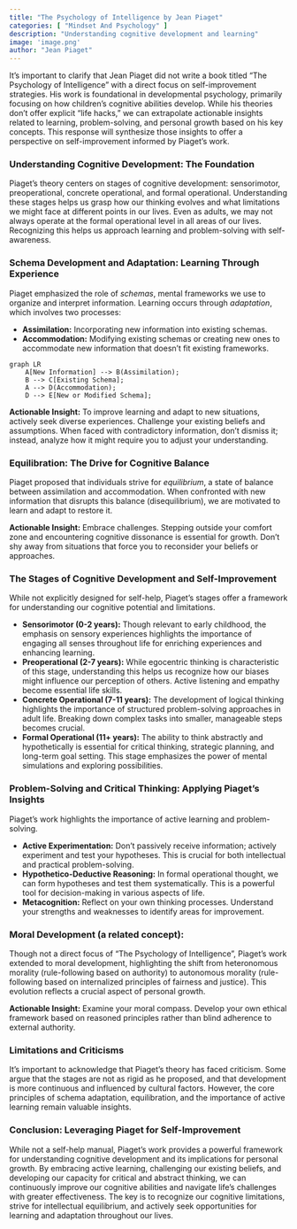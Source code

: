 ```yaml
---
title: "The Psychology of Intelligence by Jean Piaget"
categories: [ "Mindset And Psychology" ]
description: "Understanding cognitive development and learning"
image: 'image.png'
author: "Jean Piaget"
---
```

It's important to clarify that Jean Piaget did not write a book titled "The Psychology of Intelligence" with a direct focus on self-improvement strategies.  His work is foundational in developmental psychology, primarily focusing on how children's cognitive abilities develop. While his theories don't offer explicit "life hacks," we can extrapolate actionable insights related to learning, problem-solving, and personal growth based on his key concepts. This response will synthesize those insights to offer a perspective on self-improvement informed by Piaget's work.


### Understanding Cognitive Development: The Foundation

Piaget's theory centers on stages of cognitive development: sensorimotor, preoperational, concrete operational, and formal operational.  Understanding these stages helps us grasp how our thinking evolves and what limitations we might face at different points in our lives.  Even as adults, we may not always operate at the formal operational level in all areas of our lives.  Recognizing this helps us approach learning and problem-solving with self-awareness.


### Schema Development and Adaptation: Learning Through Experience

Piaget emphasized the role of *schemas*, mental frameworks we use to organize and interpret information.  Learning occurs through *adaptation*, which involves two processes:

*   **Assimilation:** Incorporating new information into existing schemas.
*   **Accommodation:** Modifying existing schemas or creating new ones to accommodate new information that doesn't fit existing frameworks.

```mermaid
graph LR
    A[New Information] --> B(Assimilation);
    B --> C[Existing Schema];
    A --> D(Accommodation);
    D --> E[New or Modified Schema];
```

**Actionable Insight:**  To improve learning and adapt to new situations, actively seek diverse experiences.  Challenge your existing beliefs and assumptions. When faced with contradictory information, don't dismiss it; instead, analyze how it might require you to adjust your understanding.


### Equilibration: The Drive for Cognitive Balance

Piaget proposed that individuals strive for *equilibrium*, a state of balance between assimilation and accommodation.  When confronted with new information that disrupts this balance (disequilibrium), we are motivated to learn and adapt to restore it.

**Actionable Insight:** Embrace challenges. Stepping outside your comfort zone and encountering cognitive dissonance is essential for growth.  Don't shy away from situations that force you to reconsider your beliefs or approaches.


### The Stages of Cognitive Development and Self-Improvement

While not explicitly designed for self-help, Piaget's stages offer a framework for understanding our cognitive potential and limitations.

*   **Sensorimotor (0-2 years):**  Though relevant to early childhood, the emphasis on sensory experiences highlights the importance of engaging all senses throughout life for enriching experiences and enhancing learning.
*   **Preoperational (2-7 years):**  While egocentric thinking is characteristic of this stage, understanding this helps us recognize how our biases might influence our perception of others.  Active listening and empathy become essential life skills.
*   **Concrete Operational (7-11 years):**  The development of logical thinking highlights the importance of structured problem-solving approaches in adult life. Breaking down complex tasks into smaller, manageable steps becomes crucial.
*   **Formal Operational (11+ years):** The ability to think abstractly and hypothetically is essential for critical thinking, strategic planning, and long-term goal setting.  This stage emphasizes the power of mental simulations and exploring possibilities.


### Problem-Solving and Critical Thinking: Applying Piaget's Insights

Piaget's work highlights the importance of active learning and problem-solving.

*   **Active Experimentation:** Don't passively receive information; actively experiment and test your hypotheses.  This is crucial for both intellectual and practical problem-solving.
*   **Hypothetico-Deductive Reasoning:** In formal operational thought, we can form hypotheses and test them systematically.  This is a powerful tool for decision-making in various aspects of life.
*   **Metacognition:**  Reflect on your own thinking processes.  Understand your strengths and weaknesses to identify areas for improvement.


###  Moral Development (a related concept):

Though not a direct focus of "The Psychology of Intelligence", Piaget's work extended to moral development, highlighting the shift from heteronomous morality (rule-following based on authority) to autonomous morality (rule-following based on internalized principles of fairness and justice).  This evolution reflects a crucial aspect of personal growth.

**Actionable Insight:**  Examine your moral compass.  Develop your own ethical framework based on reasoned principles rather than blind adherence to external authority.


###  Limitations and Criticisms

It's important to acknowledge that Piaget's theory has faced criticism.  Some argue that the stages are not as rigid as he proposed, and that development is more continuous and influenced by cultural factors.  However, the core principles of schema adaptation, equilibration, and the importance of active learning remain valuable insights.


### Conclusion:  Leveraging Piaget for Self-Improvement

While not a self-help manual, Piaget's work provides a powerful framework for understanding cognitive development and its implications for personal growth. By embracing active learning, challenging our existing beliefs, and developing our capacity for critical and abstract thinking, we can continuously improve our cognitive abilities and navigate life's challenges with greater effectiveness.  The key is to recognize our cognitive limitations, strive for intellectual equilibrium, and actively seek opportunities for learning and adaptation throughout our lives.


